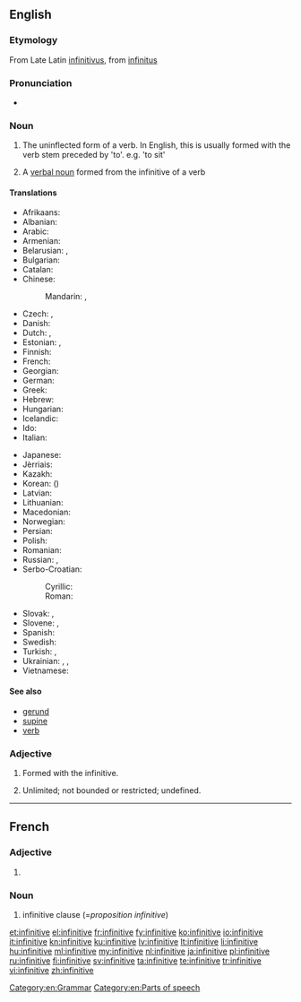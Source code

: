 ==English==
{{wikipedia}}

===Etymology===
From Late Latin [[infinitivus]], from [[infinitus]]

===Pronunciation===
* {{IPA|/ɪnfɪnɪtɪv/|/ɪnfɪnətɪv/}}

===Noun===
{{en-noun}}

# {{context|grammar|lang=en}} The uninflected form of a verb. In English, this is usually formed with the verb stem preceded by 'to'. e.g. 'to sit'
# {{context|grammar|lang=en}} A [[verbal noun]] formed from the infinitive of a verb

====Translations====
{{trans-top|uninflected verb form}}
* Afrikaans: {{t+|af|infinitief}}
* Albanian: {{t|sq|infinitiv}}
* Arabic: {{t+|ar|مصدر|m|tr=máṣdar}} {{qualifier|verbal noun}}
* Armenian: {{t|hy|անորոշ դերբայ|tr=anoroš derbay|sc=Armn}}
* Belarusian: {{t|be|інфінітыў|m|tr=infinitýŭ|sc=Cyrl}}, {{t|be|нявызначаная форма|f|tr=njavyznáčanaja fórma|sc=Cyrl}} {{qualifier|дзеясло́ва}}
* Bulgarian: {{t|bg|инфинитив|m|tr=infinitív|sc=Cyrl}}
* Catalan: {{t+|ca|infinitiu|m}}
* Chinese:
*: Mandarin: {{t|cmn|不定詞|sc=Hani}}, {{t|cmn|不定词|tr=bùdìngcí|sc=Hani}}
* Czech: {{t+|cs|infinitiv|m}}, {{t+|cs|neurčitek|m}} {{qualifier|obsolete}}
* Danish: {{t|da|infinitiv}}
* Dutch: {{t+|nl|infinitief|m}}, {{t+|nl|onbepaalde wijs|m}}
* Estonian: {{t|et|tegevusnimi}}, {{t+|et|infinitiiv}}
* Finnish: {{t+|fi|infinitiivi}}
* French: {{t+|fr|infinitif|m}}
* Georgian: {{t|ka|ინფინიტივი|tr=inp'initivi|sc=Geor}}
* German: {{t+|de|Infinitiv|m}}
* Greek: {{t+|el|απαρέμφατο|n|tr=aparémfato|sc=Grek}}
* Hebrew: {{t|he|שֵׁם פֹּעַל|m|tr=shem-pó'al|sc=Hebr}}
* Hungarian: {{t+|hu|főnévi igenév}}
* Icelandic: {{t+|is|nafnháttur|m}}
* Ido: {{t+|io|infinitivo}}
* Italian: {{t+|it|infinito|m}}
{{trans-mid}}
* Japanese: {{t|ja|不定詞|tr=ふていし, futeishi}}
* Jèrriais: {{t|roa-jer|înfinnitif|m}}
* Kazakh: {{t|kk|инфинитив|tr=ïnfïnïtïv|sc=Cyrl}}
* Korean: {{t+|ko|부정사|tr=bujeongsa|sc=Kore}} ({{t+|ko|不定詞|sc=Kore}})
* Latvian: {{t+|lv|nenoteiksme|f}}
* Lithuanian: {{t+|lt|bendratis|f}}
* Macedonian: {{t|mk|инфинитив|m|tr=ínfinitiv|sc=Cyrl}}
* Norwegian: {{t|no|infinitiv|m}}
* Persian: {{t+|fa|مصدر|tr=masdar|sc=fa-Arab}}
* Polish: {{t+|pl|bezokolicznik|m}}
* Romanian: {{t+|ro|infinitiv|n}}
* Russian: {{t|ru|неопределённая форма|tr=neopredeljónnaja fórma|f}} {{qualifier|глаго́ла}}, {{t+|ru|инфинитив|m|tr=infinitív}}
* Serbo-Croatian:
*: Cyrillic: {{t|sh|инфинитив|m}}
*: Roman: {{t|sh|infinitiv|m}}
* Slovak: {{t|sk|neurčitok|m}}, {{t|sk|infinitív|m}}
* Slovene: {{t+|sl|nedoločnik|m}}, {{t|sl|ínfinitiv|m}}
* Spanish: {{t+|es|infinitivo|m}}
* Swedish: {{t+|sv|infinitiv|n}}
* Turkish: {{t+|tr|mastar}}, {{t+|tr|eylemlik}}
* Ukrainian: {{t|uk|інфінітив|m|tr=infinitýv|sc=Cyrl}}, {{t|uk|дієйменник|m|tr=dijejménnyk|sc=Cyrl}}, {{t|uk|невизначена форма|f|tr=nevyznáčena fórma|sc=Cyrl}} {{qualifier|дієсло́ва}}
* Vietnamese: {{t|vi|lối vô định}}
{{trans-bottom}}

====See also====
* [[gerund]]
* [[supine]]
* [[verb]]

===Adjective===
{{en-adj|-}}

# {{context|grammar|lang=en}} Formed with the infinitive.
# Unlimited; not bounded or restricted; undefined.

[[Category:en:Grammar]]
[[Category:en:Parts of speech]]

----

==French==

===Adjective===
{{fr-adj-form}}

# {{feminine of|infinitif|lang=fr}}

===Noun===
{{head|fr|noun|g=f}}

# infinitive clause (=''proposition infinitive'')

[[et:infinitive]]
[[el:infinitive]]
[[fr:infinitive]]
[[fy:infinitive]]
[[ko:infinitive]]
[[io:infinitive]]
[[it:infinitive]]
[[kn:infinitive]]
[[ku:infinitive]]
[[lv:infinitive]]
[[lt:infinitive]]
[[li:infinitive]]
[[hu:infinitive]]
[[ml:infinitive]]
[[my:infinitive]]
[[nl:infinitive]]
[[ja:infinitive]]
[[pl:infinitive]]
[[ru:infinitive]]
[[fi:infinitive]]
[[sv:infinitive]]
[[ta:infinitive]]
[[te:infinitive]]
[[tr:infinitive]]
[[vi:infinitive]]
[[zh:infinitive]]